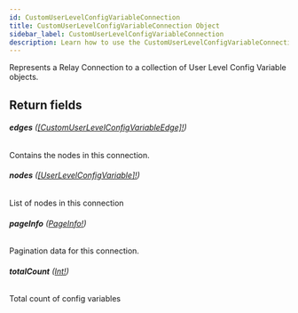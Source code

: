 ```yaml
---
id: CustomUserLevelConfigVariableConnection
title: CustomUserLevelConfigVariableConnection Object
sidebar_label: CustomUserLevelConfigVariableConnection
description: Learn how to use the CustomUserLevelConfigVariableConnection Object for 's API.
---
```


Represents a Relay Connection to a collection of User Level Config Variable objects.

## Return fields

###### <b>edges</b> ([[CustomUserLevelConfigVariableEdge]!](api/schema/object/CustomUserLevelConfigVariableEdge.mdx))

Contains the nodes in this connection.

###### <b>nodes</b> ([[UserLevelConfigVariable]!](api/schema/object/UserLevelConfigVariable.mdx))

List of nodes in this connection

###### <b>pageInfo</b> ([PageInfo!](api/schema/object/PageInfo.mdx))

Pagination data for this connection.

###### <b>totalCount</b> ([Int!](api/schema/scalar/Int.mdx))

Total count of config variables

